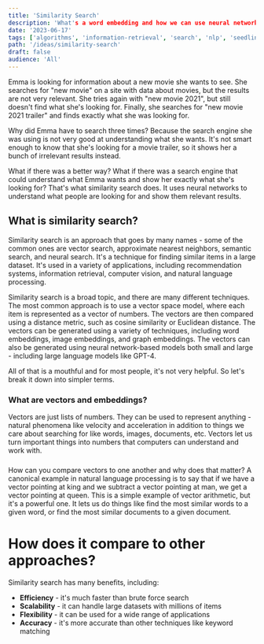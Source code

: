 ```yaml
---
title: 'Similarity Search'
description: 'What's a word embedding and how we can use neural networks to improve the relevance of search results?'
date: '2023-06-17'
tags: ['algorithms', 'information-retrieval', 'search', 'nlp', 'seedling-🌱']
path: '/ideas/similarity-search'
draft: false
audience: 'All'
---
```


Emma is looking for information about a new movie she wants to see. She searches for "new movie" on a site with data about movies, but the results are not very relevant. She tries again with "new movie 2021", but still doesn't find what she's looking for. Finally, she searches for "new movie 2021 trailer" and finds exactly what she was looking for.

Why did Emma have to search three times? Because the search engine she was using is not very good at understanding what she wants. It's not smart enough to know that she's looking for a movie trailer, so it shows her a bunch of irrelevant results instead.

What if there was a better way? What if there was a search engine that could understand what Emma wants and show her exactly what she's looking for? That's what similarity search does. It uses neural networks to understand what people are looking for and show them relevant results.

## What is similarity search?

Similarity search is an approach that goes by many names - some of the common ones are vector search, approximate nearest neighbors, semantic search, and neural search. It's a technique for finding similar items in a large dataset. It's used in a variety of applications, including recommendation systems, information retrieval, computer vision, and natural language processing.

Similarity search is a broad topic, and there are many different techniques. The most common approach is to use a vector space model, where each item is represented as a vector of numbers. The vectors are then compared using a distance metric, such as cosine similarity or Euclidean distance. The vectors can be generated using a variety of techniques, including word embeddings, image embeddings, and graph embeddings. The vectors can also be generated using neural network-based models both small and large - including large language models like GPT-4.

All of that is a mouthful and for most people, it's not very helpful. So let's break it down into simpler terms. 

### What are vectors and embeddings?

Vectors are just lists of numbers. They can be used to represent anything - natural phenomena like velocity and acceleration in addition to things we care about searching for like words, images, documents,  etc. Vectors let us turn important things into numbers that computers can understand and work with. 





### 

How can you compare vectors to one another and why does that matter? A canonical example in natural language processing is to say that if we have a vector pointing at king and we subtract a vector pointing at man, we get a vector pointing at queen. This is a simple example of vector arithmetic, but it's a powerful one. It lets us do things like find the most similar words to a given word, or find the most similar documents to a given document.


# How does it compare to other approaches?

Similarity search has many benefits, including:

- **Efficiency** - it's much faster than brute force search
- **Scalability** - it can handle large datasets with millions of items
- **Flexibility** - it can be used for a wide range of applications
- **Accuracy** - it's more accurate than other techniques like keyword matching
